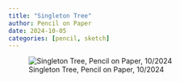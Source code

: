 ```yaml
---
title: "Singleton Tree"
author: Pencil on Paper
date: 2024-10-05
categories: [pencil, sketch]
---
```


![Singleton Tree, Pencil on Paper, 10/2024](tree.png)

